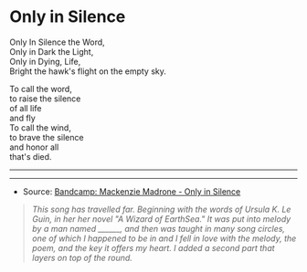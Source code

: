   
# Only in Silence


Only In Silence the Word,  
Only in Dark the Light,  
Only in Dying, Life,  
Bright the hawk's flight on the empty sky.  


To call the word,  
to raise the silence  
of all life  
and fly  
To call the wind,  
to brave the silence  
and honor all  
that's died.  

----  

<AudioComponent source="/audio/only-in-silence-mackenzie-madrone.ogg"/>

---


  
- Source: [Bandcamp: Mackenzie Madrone - Only in Silence](https://mackenziemadrone.bandcamp.com/track/only-in-silence)   

> *This song has travelled far. Beginning with the words of Ursula K. Le Guin, in her her novel "A Wizard of EarthSea." It was put into melody by a man named ______, and then was taught in many song circles, one of which I happened to be in and I fell in love with the melody, the poem, and the key it offers my heart. I added a second part that layers on top of the round.*

  
